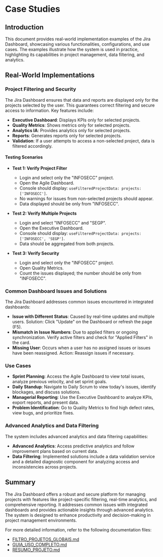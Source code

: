 # Case Studies

## Introduction

This document provides real-world implementation examples of the Jira Dashboard, showcasing various functionalities, configurations, and use cases. The examples illustrate how the system is used in practice, highlighting its capabilities in project management, data filtering, and analytics.

## Real-World Implementations

### Project Filtering and Security

The Jira Dashboard ensures that data and reports are displayed only for the projects selected by the user. This guarantees correct filtering and secure access to information. Key features include:

- **Executive Dashboard**: Displays KPIs only for selected projects.
- **Quality Metrics**: Shows metrics only for selected projects.
- **Analytics IA**: Provides analytics only for selected projects.
- **Reports**: Generates reports only for selected projects.
- **Validation**: If a user attempts to access a non-selected project, data is filtered accordingly.

#### Testing Scenarios

- **Test 1: Verify Project Filter**
  - Login and select only the "INFOSECC" project.
  - Open the Agile Dashboard.
  - Console should display: `useFilteredProjectData: projects: ['INFOSECC']`.
  - No warnings for issues from non-selected projects should appear.
  - Data displayed should be only from "INFOSECC".

- **Test 2: Verify Multiple Projects**
  - Login and select "INFOSECC" and "SEGP".
  - Open the Executive Dashboard.
  - Console should display: `useFilteredProjectData: projects: ['INFOSECC', 'SEGP']`.
  - Data should be aggregated from both projects.

- **Test 3: Verify Security**
  - Login and select only the "INFOSECC" project.
  - Open Quality Metrics.
  - Count the issues displayed; the number should be only from "INFOSECC".

### Common Dashboard Issues and Solutions

The Jira Dashboard addresses common issues encountered in integrated dashboards:

- **Issue with Different Status**: Caused by real-time updates and multiple users. Solution: Click "Update" on the Dashboard or refresh the page (F5).
- **Mismatch in Issue Numbers**: Due to applied filters or ongoing synchronization. Verify active filters and check for "Applied Filters" in the card.
- **Missing User**: Occurs when a user has no assigned issues or issues have been reassigned. Action: Reassign issues if necessary.

### Use Cases

- **Sprint Planning**: Access the Agile Dashboard to view total issues, analyze previous velocity, and set sprint goals.
- **Daily Standup**: Navigate to Daily Scrum to view today's issues, identify blockages, and discuss solutions.
- **Managerial Reporting**: Use the Executive Dashboard to analyze KPIs, export reports, and present data.
- **Problem Identification**: Go to Quality Metrics to find high defect rates, view bugs, and prioritize fixes.

### Advanced Analytics and Data Filtering

The system includes advanced analytics and data filtering capabilities:

- **Advanced Analytics**: Access predictive analytics and follow improvement plans based on current data.
- **Data Filtering**: Implemented solutions include a data validation service and a detailed diagnostic component for analyzing access and inconsistencies across projects.

## Summary

The Jira Dashboard offers a robust and secure platform for managing projects with features like project-specific filtering, real-time analytics, and comprehensive reporting. It addresses common issues with integrated dashboards and provides actionable insights through advanced analytics. The system is designed to enhance productivity and decision-making in project management environments.

For more detailed information, refer to the following documentation files:

- [FILTRO_PROJETOS_GLOBAIS.md](https://gitdocai-data/organization/org-3b5b9a00-5655-4c1f-96df-503f2619fb1c/repositories/jira-dash/FILTRO_PROJETOS_GLOBAIS.md)
- [GUIA_USO_COMPLETO.md](https://gitdocai-data/organization/org-3b5b9a00-5655-4c1f-96df-503f2619fb1c/repositories/jira-dash/GUIA_USO_COMPLETO.md)
- [RESUMO_PROJETO.md](https://gitdocai-data/organization/org-3b5b9a00-5655-4c1f-96df-503f2619fb1c/repositories/jira-dash/RESUMO_PROJETO.md)
